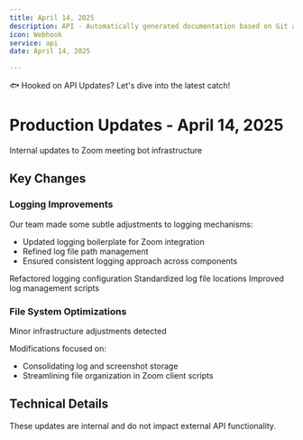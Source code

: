 ```yaml
---
title: April 14, 2025
description: API - Automatically generated documentation based on Git activity.
icon: Webhook
service: api
date: April 14, 2025

---
```


🐟 Hooked on API Updates? Let's dive into the latest catch! 

# Production Updates - April 14, 2025

<Callout type="info">
  Internal updates to Zoom meeting bot infrastructure
</Callout>

## Key Changes

### Logging Improvements

Our team made some subtle adjustments to logging mechanisms:

- Updated logging boilerplate for Zoom integration
- Refined log file path management
- Ensured consistent logging approach across components

<Steps>
  <Step>Refactored logging configuration</Step>
  <Step>Standardized log file locations</Step>
  <Step>Improved log management scripts</Step>
</Steps>

### File System Optimizations

<Callout type="warn">
  Minor infrastructure adjustments detected
</Callout>

Modifications focused on:
- Consolidating log and screenshot storage
- Streamlining file organization in Zoom client scripts

## Technical Details

<Accordions>
  <Accordion title="Affected Components" value="components">
    <Files>
      <Folder name="meeting_bot">
        <Folder name="zoom">
          <Folder name="client">
            <File name="src/main.rs" />
            <File name="src/remote_service.rs" />
          </Folder>
          <Folder name="scripts">
            <File name="run.sh" />
          </Folder>
        </Folder>
      </Folder>
    </Files>
  </Accordion>
</Accordions>

<Callout type="info">
  These updates are internal and do not impact external API functionality.
</Callout>